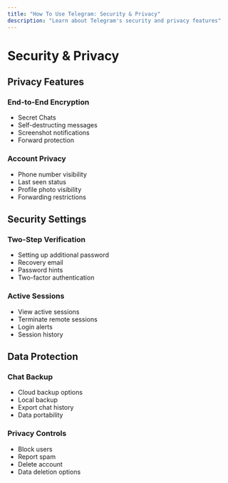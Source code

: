 ```yaml
---
title: "How To Use Telegram: Security & Privacy"
description: "Learn about Telegram's security and privacy features"
---
```


# Security & Privacy

## Privacy Features

### End-to-End Encryption
- Secret Chats
- Self-destructing messages
- Screenshot notifications
- Forward protection

### Account Privacy
- Phone number visibility
- Last seen status
- Profile photo visibility
- Forwarding restrictions

## Security Settings

### Two-Step Verification
- Setting up additional password
- Recovery email
- Password hints
- Two-factor authentication

### Active Sessions
- View active sessions
- Terminate remote sessions
- Login alerts
- Session history

## Data Protection

### Chat Backup
- Cloud backup options
- Local backup
- Export chat history
- Data portability

### Privacy Controls
- Block users
- Report spam
- Delete account
- Data deletion options
